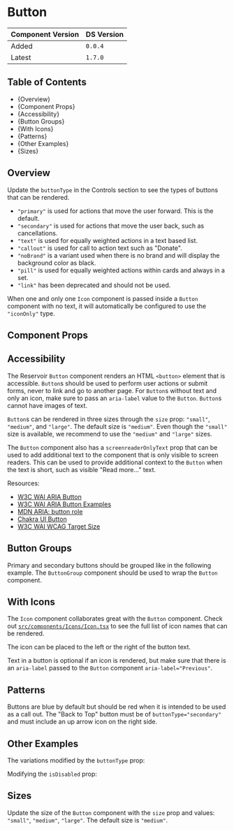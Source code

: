 

<Meta of={ButtonStories} />

# Button

| Component Version | DS Version |
| ----------------- | ---------- |
| Added             | `0.0.4`    |
| Latest            | `1.7.0`    |

## Table of Contents

- {<Link href="#overview" target="_self">Overview</Link>}
- {<Link href="#component-props" target="_self">Component Props</Link>}
- {<Link href="#accessibility" target="_self">Accessibility</Link>}
- {<Link href="#button-groups" target="_self">Button Groups</Link>}
- {<Link href="#with-icons" target="_self">With Icons</Link>}
- {<Link href="#patterns" target="_self">Patterns</Link>}
- {<Link href="#other-examples" target="_self">Other Examples</Link>}
- {<Link href="#sizes" target="_self">Sizes</Link>}

## Overview

<Description of={ButtonStories} />

Update the `buttonType` in the Controls section to see the types of buttons
that can be rendered.

- `"primary"` is used for actions that move the user forward. This is the default.
- `"secondary"` is used for actions that move the user back, such as cancellations.
- `"text"` is used for equally weighted actions in a text based list.
- `"callout"` is used for call to action text such as "Donate".
- `"noBrand"` is a variant used when there is no brand and will display the
  background color as black.
- `"pill"` is used for equally weighted actions within cards and always in a set.
- `"link"` has been deprecated and should not be used.

When one and only one `Icon` component is passed inside a `Button` component with
no text, it will automatically be configured to use the `"iconOnly"` type.

## Component Props

<Canvas of={ButtonStories.WithControls} />

<ArgTypes of={ButtonStories.WithControls} />

## Accessibility

The Reservoir `Button` component renders an HTML `<button>` element that is
accessible. `Button`s should be used to perform user actions or submit forms,
never to link and go to another page. For `Button`s without text and only an
icon, make sure to pass an `aria-label` value to the `Button`. `Button`s cannot
have images of text.

`Button`s can be rendered in three sizes through the `size` prop: `"small"`,
`"medium"`, and `"large"`. The default size is `"medium"`. Even though the `"small"`
size is available, we recommend to use the `"medium"` and `"large"` sizes.

The `Button` component also has a `screenreaderOnlyText` prop that can be used to
add additional text to the component that is only visible to screen readers. This
can be used to provide additional context to the `Button` when the text is short,
such as visible "Read more..." text.

Resources:

- [W3C WAI ARIA Button](https://www.w3.org/TR/wai-aria-practices-1.1/#button)
- [W3C WAI ARIA Button Examples](https://www.w3.org/TR/wai-aria-practices-1.1/examples/button/button.html)
- [MDN ARIA: button role](https://developer.mozilla.org/en-US/docs/Web/Accessibility/ARIA/Roles/button_role)
- [Chakra UI Button](https://chakra-ui.com/docs/components/form/button)
- [W3C WAI WCAG Target Size](https://www.w3.org/WAI/WCAG21/Understanding/target-size.html)

## Button Groups

Primary and secondary buttons should be grouped like in the following example.
The `ButtonGroup` component should be used to wrap the `Button` component.

<Canvas of={ButtonStories.ButtonGroups} />

## With Icons

The `Icon` component collaborates great with the `Button` component. Check out
[`src/components/Icons/Icon.tsx`](https://github.com/NYPL/nypl-design-system/blob/development/src/components/Icons/Icon.tsx)
to see the full list of icon names that can be rendered.

The icon can be placed to the left or the right of the button text.

<Canvas of={ButtonStories.TextWithIcon} />

Text in a button is optional if an icon is rendered, but make sure that there
is an `aria-label` passed to the `Button` component `aria-label="Previous"`.

<Canvas of={ButtonStories.IconOnly} />

## Patterns

Buttons are blue by default but should be red when it is intended to be used as
a call out. The "Back to Top" button must be of `buttonType="secondary"` and
must include an up arrow icon on the right side.

<Canvas of={ButtonStories.Patterns} />

## Other Examples

The variations modified by the `buttonType` prop:

<Canvas of={ButtonStories.ButtonTypes} />

Modifying the `isDisabled` prop:

<Canvas of={ButtonStories.DisabledButtons} />

## Sizes

Update the size of the `Button` component with the `size` prop and values:
`"small"`, `"medium"`, `"large"`. The default size is `"medium"`.

<Canvas of={ButtonStories.ButtonSizes} />
